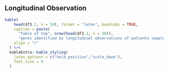 \newpage
## Longitudinal Observation

```r
kable(
    head(df3.2, n = 50), format = "latex", booktabs = TRUE, 
    caption = paste(
      "Table of top", nrow(head(df3.2, n = 50)), 
      "genes identified by longitudinal observations of patients samples."), 
    align = "c"
  ) %>%
  kableExtra::kable_styling(
    latex_options = c("hold_position","scale_down"),
    font_size = 9
  )
```

